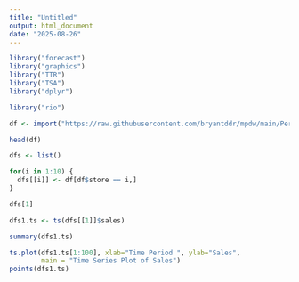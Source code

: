 ```yaml
---
title: "Untitled"
output: html_document
date: "2025-08-26"
---
```


```r
library("forecast")
library("graphics")
library("TTR")
library("TSA")
library("dplyr")
```
```r
library("rio")

df <- import("https://raw.githubusercontent.com/bryantddr/mpdw/main/Pertemuan%201/Data/store_sales.csv")
```

```r
head(df)
```

```r
dfs <- list()

for(i in 1:10) {
  dfs[[i]] <- df[df$store == i,]
}
```

```r
dfs[1]
```


```r
dfs1.ts <- ts(dfs[[1]]$sales)

summary(dfs1.ts)
```

```r
ts.plot(dfs1.ts[1:100], xlab="Time Period ", ylab="Sales", 
        main = "Time Series Plot of Sales")
points(dfs1.ts)
```




